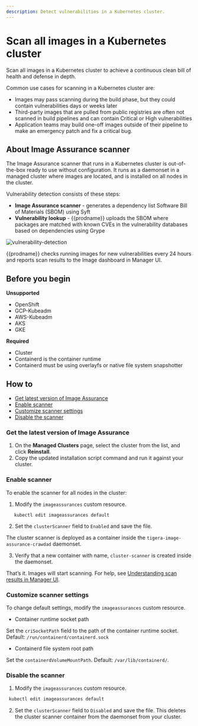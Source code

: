 ```yaml
---
description: Detect vulnerabilities in a Kubernetes cluster.
---
```


# Scan all images in a Kubernetes cluster

Scan all images in a Kubernetes cluster to achieve a continuous clean bill of health and defense in depth.

Common use cases for scanning in a Kubernetes cluster are:

- Images may pass scanning during the build phase, but they could contain vulnerabilities days or weeks later
- Third-party images that are pulled from public registries are often not scanned in build pipelines and can contain Critical or High vulnerabilities
- Application teams may build one-off images outside of their pipeline to make an emergency patch and fix a critical bug.

## About Image Assurance scanner

The Image Assurance scanner that runs in a Kubernetes cluster is out-of-the-box ready to use without configuration. It runs as a daemonset in a managed cluster where images are located, and is installed on all nodes in the cluster.

Vulnerability detection consists of these steps:

- **Image Assurance scanner** - generates a dependency list Software Bill of Materials (SBOM) using Syft
- **Vulnerability lookup** - {{prodname}} uploads the SBOM where packages are matched with known CVEs in the vulnerability databases based on dependencies using Grype

![vulnerability-detection](/img/calico-cloud/vulnerability-detection.png)

{{prodname}} checks running images for new vulnerabilities every 24 hours and reports scan results to the Image dashboard in Manager UI.

## Before you begin

**Unsupported**
- OpenShift
- GCP-Kubeadm
- AWS-Kubeadm
- AKS
- GKE

**Required**

- Cluster
 - Containerd is the container runtime
 - Containerd must be using overlayfs or native file system snapshotter

## How to
- [Get latest version of Image Assurance](#get-latest-version-of-image-assurance)
- [Enable scanner](#enable-scanner)
- [Customize scanner settings](#customize-scanner-settings)
- [Disable the scanner](#disable-the-scanner)

### Get the latest version of Image Assurance

1. On the **Managed Clusters** page, select the cluster from the list, and click **Reinstall**.
1. Copy the updated installation script command and run it against your cluster.

### Enable scanner

To enable the scanner for all nodes in the cluster:

1. Modify the `imageassurances` custom resource.

```shell
   kubectl edit imageassurances default
   ```

2. Set the `clusterScanner` field to `Enabled` and save the file.

The cluster scanner is deployed as a container inside the `tigera-image-assurance-crawdad` daemonset.

3. Verify that a new container with name, `cluster-scanner` is created inside the daemonset.

That’s it. Images will start scanning. For help, see [Understanding scan results in Manager UI](./understanding-scan-results).

### Customize scanner settings

To change default settings, modify the `imageassurances` custom resource.

- Container runtime socket path

Set the `criSocketPath` field to the path of the container runtime socket. Default: `/run/containerd/containerd.sock`

- Containerd file system root path

Set the `containerdVolumeMountPath`. Default: `/var/lib/containerd/`.

### Disable the scanner

1. Modify the `imageassurances` custom resource.

```bash
 kubectl edit imageassurances default
   ```

2. Set the `clusterScanner` field to `Disabled` and save the file. This deletes the cluster scanner container from the daemonset from your cluster.

